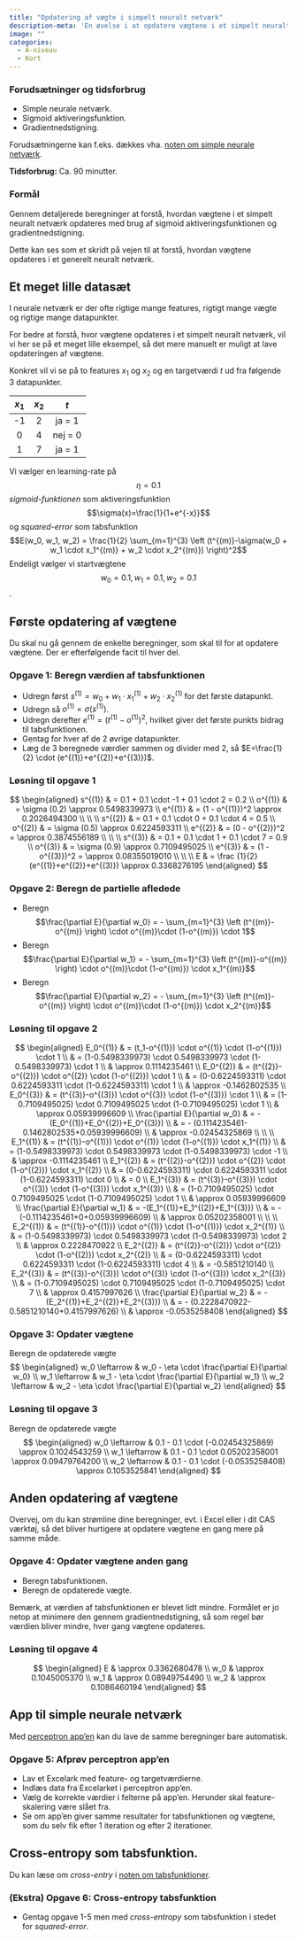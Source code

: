 ```yaml
---
title: "Opdatering af vægte i simpelt neuralt netværk"
description-meta: 'En øvelse i at opdatere vægtene i et simpelt neuralt nætværk'
image: ""
categories:
  - A-niveau
  - Kort
---
```


::: {.callout-caution collapse="true" appearance="minimal"}
### Forudsætninger og tidsforbrug

+ Simple neurale netværk.
+ Sigmoid aktiveringsfunktion.
+ Gradientnedstigning.

Forudsætningerne kan f.eks. dækkes vha. [noten om simple neurale netværk](../materialer/perceptron/perceptron.qmd){target="_blank"}.

**Tidsforbrug:** Ca. 90 minutter.

:::

::: {.purpose}

### Formål

Gennem detaljerede beregninger at forstå, hvordan vægtene i et simpelt neuralt netværk opdateres med brug af sigmoid aktiveringsfunktionen og gradientnedstigning.

Dette kan ses som et skridt på vejen til at forstå, hvordan vægtene opdateres i et generelt neuralt netværk.

:::

## Et meget lille datasæt

I neurale netværk er der ofte rigtige mange features, rigtigt mange vægte og rigtige mange datapunkter. 

For bedre at forstå, hvor vægtene opdateres i et simpelt neuralt netværk, vil vi her se på et meget lille eksempel, så det mere manuelt er muligt at lave opdateringen af vægtene.

Konkret vil vi se på to features $x_1$ og $x_2$ og en targetværdi $t$ ud fra følgende 3 datapunkter.

|$x_1$ | $x_2$ | $t$ |
|:---:|:---:|:---:|
| -1 | 2 | ja = 1 |
| 0 | 4 | nej = 0 |
| 1 | 7 | ja = 1 |

Vi vælger en learning-rate på $$\eta = 0.1$$ 
*sigmoid-funktionen* som aktiveringsfunktion $$\sigma(x)=\frac{1}{1+e^{-x}}$$ 
og *squared-error* som tabsfunktion $$E(w_0, w_1, w_2) = \frac{1}{2} \sum_{m=1}^{3} \left (t^{(m)}-\sigma(w_0 + w_1 \cdot x_1^{(m)} + w_2 \cdot x_2^{(m)}) \right)^2$$ 
Endeligt vælger vi startvægtene $$w_0=0.1, w_1=0.1, w_2=0.1$$.

## Første opdatering af vægtene

Du skal nu gå gennem de enkelte beregninger, som skal til for at opdatere vægtene. Der er efterfølgende facit til hver del.

::: {.callout-note collapse="false" appearance="minimal"}
### Opgave 1: Beregn værdien af tabsfunktionen
* Udregn først $s^{(1)} = w_0 + w_1 \cdot x_1^{(1)} + w_2 \cdot x_2^{(1)}$ for det første datapunkt.
* Udregn så $o^{(1)} = \sigma (s^{(1)})$.
* Udregn derefter $e^{(1)} = (t^{(1)} - o^{(1)})^2$, hvilket giver det første punkts bidrag til tabsfunktionen.
* Gentag for hver af de 2 øvrige datapunkter.
* Læg de 3 beregnede værdier sammen og divider med 2, så $E=\frac{1}{2} \cdot (e^{(1)}+e^{(2)}+e^{(3)})$.

:::

::: {.callout-note collapse="true" appearance="minimal"}
### Løsning til opgave 1
$$
\begin{aligned}
s^{(1)}  & = 0.1 + 0.1 \cdot -1 + 0.1 \cdot 2   = 0.2 \\
o^{(1)} & = \sigma (0.2)  \approx 0.5498339973 \\
e^{(1)} & = (1 - o^{(1)})^2  \approx 0.2026494300 \\
\\
\\
s^{(2)} & = 0.1 + 0.1 \cdot 0 + 0.1 \cdot 4 = 0.5 \\
o^{(2)} & = \sigma (0.5) \approx 0.6224593311 \\
e^{(2)} & = (0 - o^{(2)})^2 = \approx 0.3874556189 \\
\\
\\
s^{(3)} & = 0.1 + 0.1 \cdot 1 + 0.1 \cdot 7 = 0.9 \\
o^{(3)} & = \sigma (0.9) \approx 0.7109495025 \\
e^{(3)} & = (1 - o^{(3)})^2 = \approx 0.08355019010 \\
\\
\\
E & = \frac {1}{2}(e^{(1)}+e^{(2)}+e^{(3)}) \approx 0.3368276195
\end{aligned}
$$
:::

::: {.callout-note collapse="false" appearance="minimal"}
### Opgave 2: Beregn de partielle afledede

* Beregn $$\frac{\partial E}{\partial w_0} = - \sum_{m=1}^{3} \left (t^{(m)}-o^{(m)} \right) \cdot o^{(m)}\cdot (1-o^{(m)}) \cdot 1$$
* Beregn $$\frac{\partial E}{\partial w_1} = - \sum_{m=1}^{3} \left (t^{(m)}-o^{(m)} \right) \cdot o^{(m)}\cdot (1-o^{(m)}) \cdot x_1^{(m)}$$
* Beregn $$\frac{\partial E}{\partial w_2} = - \sum_{m=1}^{3} \left (t^{(m)}-o^{(m)} \right) \cdot o^{(m)}\cdot (1-o^{(m)}) \cdot x_2^{(m)}$$

:::

::: {.callout-note collapse="true" appearance="minimal"}
### Løsning til opgave 2
$$
\begin{aligned}
E_0^{(1)} & = (t_1-o^{(1)}) \cdot o^{(1)} \cdot (1-o^{(1)}) \cdot 1 \\ 
       & = (1-0.5498339973) \cdot 0.5498339973 \cdot (1-0.5498339973) \cdot 1 \\
       & \approx 0.1114235461 \\
E_0^{(2)} & = (t^{(2)}-o^{(2)}) \cdot o^{(2)} \cdot (1-o^{(2)}) \cdot 1 \\
       & = (0-0.6224593311) \cdot 0.6224593311 \cdot (1-0.6224593311) \cdot 1 \\
       & \approx -0.1462802535 \\
E_0^{(3)} & = (t^{(3)}-o^{(3)}) \cdot o^{(3)} \cdot (1-o^{(3)}) \cdot 1 \\
      & = (1-0.7109495025) \cdot 0.7109495025 \cdot (1-0.7109495025) \cdot 1 \\
      & \approx 0.05939996609 \\
\frac{\partial E}{\partial w_0} & = -(E_0^{(1)}+E_0^{(2)}+E_0^{(3)}) \\
      & = - (0.1114235461-0.1462802535+0.05939996609) \\
      & \approx -0.02454325869 \\
\\
\\
E_1^{(1)} & = (t^{(1)}-o^{(1)}) \cdot o^{(1)} \cdot (1-o^{(1)}) \cdot x_1^{(1)} \\ 
       & = (1-0.5498339973) \cdot 0.5498339973 \cdot (1-0.5498339973) \cdot -1 \\
       & \approx -0.1114235461 \\
E_1^{(2)} & = (t^{(2)}-o^{(2)}) \cdot o^{(2)} \cdot (1-o^{(2)}) \cdot x_1^{(2)} \\
       & = (0-0.6224593311) \cdot 0.6224593311 \cdot (1-0.6224593311) \cdot 0 \\
       & = 0 \\
E_1^{(3)} & = (t^{(3)}-o^{(3)}) \cdot o^{(3)} \cdot (1-o^{(3)}) \cdot x_1^{(3)} \\
      & = (1-0.7109495025) \cdot 0.7109495025 \cdot (1-0.7109495025) \cdot 1 \\
      & \approx 0.05939996609 \\
\frac{\partial E}{\partial w_1} & = -(E_1^{(1)}+E_1^{(2)}+E_1^{(3)}) \\
      & = - (-0.1114235461+0+0.05939996609) \\
      & \approx 0.05202358001 \\    
\\
\\
E_2^{(1)} & = (t^{(1)}-o^{(1)}) \cdot o^{(1)} \cdot (1-o^{(1)}) \cdot x_2^{(1)} \\ 
       & = (1-0.5498339973) \cdot 0.5498339973 \cdot (1-0.5498339973) \cdot 2 \\
       & \approx 0.2228470922 \\
E_2^{(2)} & = (t^{(2)}-o^{(2)}) \cdot o^{(2)} \cdot (1-o^{(2)}) \cdot x_2^{(2)} \\
       & = (0-0.6224593311) \cdot 0.6224593311 \cdot (1-0.6224593311) \cdot 4 \\
       & = -0.5851210140 \\
E_2^{(3)} & = (t^{(3)}-o^{(3)}) \cdot o^{(3)} \cdot (1-o^{(3)}) \cdot x_2^{(3)} \\
      & = (1-0.7109495025) \cdot 0.7109495025 \cdot (1-0.7109495025) \cdot 7 \\
      & \approx 0.4157997626 \\
\frac{\partial E}{\partial w_2} & = -(E_2^{(1)}+E_2^{(2)}+E_2^{(3)}) \\
      & = - (0.2228470922-0.5851210140+0.4157997626) \\
      & \approx -0.0535258408
\end{aligned}
$$

:::

::: {.callout-note collapse="false" appearance="minimal"}
### Opgave 3: Opdater vægtene

Beregn de opdaterede vægte
$$
\begin{aligned}
w_0 \leftarrow & w_0 - \eta \cdot \frac{\partial E}{\partial w_0}   \\
w_1 \leftarrow & w_1 - \eta \cdot \frac{\partial E}{\partial w_1}  \\
w_2 \leftarrow & w_2 - \eta \cdot \frac{\partial E}{\partial w_2} 
\end{aligned}
$$

:::

::: {.callout-note collapse="true" appearance="minimal"}
### Løsning til opgave 3

Beregn de opdaterede vægte
$$
\begin{aligned}
w_0 \leftarrow & 0.1 - 0.1 \cdot (-0.02454325869) \approx 0.1024543259   \\
w_1 \leftarrow & 0.1 - 0.1 \cdot 0.05202358001 \approx 0.09479764200  \\
w_2 \leftarrow & 0.1 - 0.1 \cdot (-0.0535258408) \approx 0.1053525841 
\end{aligned}
$$
:::

## Anden opdatering af vægtene
Overvej, om du kan strømline dine beregninger, evt. i Excel eller i dit CAS værktøj, så det bliver hurtigere at opdatere vægtene en gang mere på samme måde.

::: {.callout-note collapse="false" appearance="minimal"}
### Opgave 4: Opdater vægtene anden gang

* Beregn tabsfunktionen.
* Beregn de opdaterede vægte.

:::

Bemærk, at værdien af tabsfunktionen er blevet lidt mindre. Formålet er jo netop at minimere den gennem gradientnedstigning, så som regel bør værdien bliver mindre, hver gang vægtene opdateres.

::: {.callout-note collapse="true" appearance="minimal"}
### Løsning til opgave 4
$$
\begin{aligned}
E & \approx 0.3362680478 \\
w_0 & \approx 0.1045005370 \\
w_1 & \approx 0.08949754490 \\
w_2 & \approx 0.1086460194
\end{aligned}
$$

:::

## App til simple neurale netværk
Med [perceptron app'en](../apps/perceptron_app.qmd){target="_blank"} kan du lave de samme beregninger bare automatisk.

::: {.callout-note collapse="false" appearance="minimal"}
### Opgave 5: Afprøv perceptron app'en

* Lav et Excelark med feature- og targetværdierne.
* Indlæs data fra Excelarket i perceptron app'en.
* Vælg de korrekte værdier i felterne på app'en. Herunder skal feature-skalering være slået fra.
* Se om app'en giver samme resultater for tabsfunktionen og vægtene, som du selv fik efter 1 iteration og efter 2 iterationer.

:::

## Cross-entropy som tabsfunktion.
Du kan læse om *cross-entry* i [noten om tabsfunktioner](../materialer/tabsfunktioner/tabsfunktioner.qmd#cross-entropy){target="_blank"}.

::: {.callout-note collapse="false" appearance="minimal"}
### (Ekstra) Opgave 6: Cross-entropy tabsfunktion 
* Gentag opgave 1-5 men med *cross-entropy* som tabsfunktion i stedet for *squared-error*.

:::
